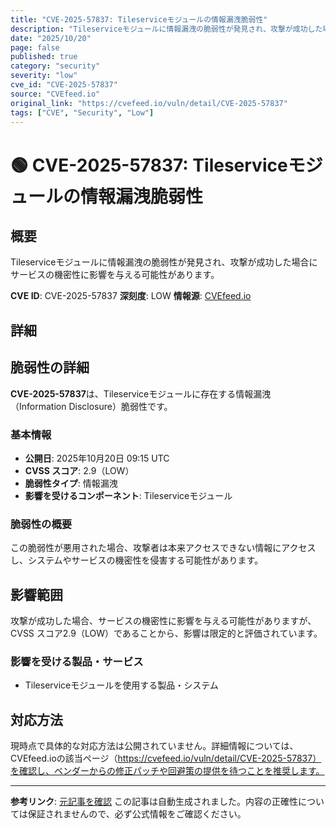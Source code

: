 ```yaml
---
title: "CVE-2025-57837: Tileserviceモジュールの情報漏洩脆弱性"
description: "Tileserviceモジュールに情報漏洩の脆弱性が発見され、攻撃が成功した場合にサービスの機密性に影響を与える可能性があります。"
date: "2025/10/20"
page: false
published: true
category: "security"
severity: "low"
cve_id: "CVE-2025-57837"
source: "CVEfeed.io"
original_link: "https://cvefeed.io/vuln/detail/CVE-2025-57837"
tags: ["CVE", "Security", "Low"]
---
```


# 🟢 CVE-2025-57837: Tileserviceモジュールの情報漏洩脆弱性

## 概要

Tileserviceモジュールに情報漏洩の脆弱性が発見され、攻撃が成功した場合にサービスの機密性に影響を与える可能性があります。

**CVE ID**: CVE-2025-57837
**深刻度**: LOW
**情報源**: [CVEfeed.io](https://cvefeed.io/vuln/detail/CVE-2025-57837)

## 詳細

## 脆弱性の詳細

**CVE-2025-57837**は、Tileserviceモジュールに存在する情報漏洩（Information Disclosure）脆弱性です。

### 基本情報
- **公開日**: 2025年10月20日 09:15 UTC
- **CVSS スコア**: 2.9（LOW）
- **脆弱性タイプ**: 情報漏洩
- **影響を受けるコンポーネント**: Tileserviceモジュール

### 脆弱性の概要
この脆弱性が悪用された場合、攻撃者は本来アクセスできない情報にアクセスし、システムやサービスの機密性を侵害する可能性があります。

## 影響範囲

攻撃が成功した場合、サービスの機密性に影響を与える可能性がありますが、CVSS スコア2.9（LOW）であることから、影響は限定的と評価されています。


### 影響を受ける製品・サービス

- Tileserviceモジュールを使用する製品・システム


## 対応方法

現時点で具体的な対応方法は公開されていません。詳細情報については、CVEfeed.ioの該当ページ（https://cvefeed.io/vuln/detail/CVE-2025-57837）を確認し、ベンダーからの修正パッチや回避策の提供を待つことを推奨します。

---

**参考リンク**: [元記事を確認](https://cvefeed.io/vuln/detail/CVE-2025-57837)
この記事は自動生成されました。内容の正確性については保証されませんので、必ず公式情報をご確認ください。
